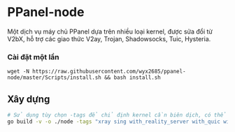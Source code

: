 # PPanel-node

Một dịch vụ máy chủ PPanel dựa trên nhiều loại kernel, được sửa đổi từ V2bX, hỗ trợ các giao thức V2ay, Trojan, Shadowsocks, Tuic, Hysteria.

### Cài đặt một lần

```
wget -N https://raw.githubusercontent.com/wyx2685/ppanel-node/master/Scripts/install.sh && bash install.sh
```

## Xây dựng

```bash
# Sử dụng tùy chọn -tags để chỉ định kernel cần biên dịch, có thể là xray, sing
go build -v -o ./node -tags "xray sing with_reality_server with_quic with_grpc with_utls with_wireguard with_acme" -trimpath -ldflags "-s -w -buildid="
```



<Giscus />
